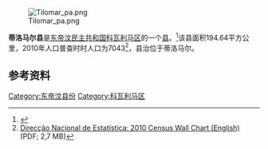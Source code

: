 [[File:Tilomar_pa.png|thumb]]

'''蒂洛马尔县'''是[[东帝汶民主共和国|东帝汶民主共和国]][[科瓦利马区|科瓦利马区]]的一个[[县_(东帝汶)|县]]。<ref>{{Cite web |url=http://statoids.com/ytl.html |title=存档副本 |accessdate=2015-09-17 |archive-date=2015-09-24 |archive-url=https://web.archive.org/web/20150924122734/http://www.statoids.com/ytl.html |dead-url=no }}</ref>该县面积194.64平方公里，2010年人口普查时时人口为7043<ref name="Wall">[http://dne.mof.gov.tl/published/2010%20and%202011%20Publications/Wall%20Chart%20English/Wall%20Chart%20English%209%20June%202011.pdf Direcção Nacional de Estatística: 2010 Census Wall Chart (English)] {{webarchive|url=https://web.archive.org/web/20110812113436/http://dne.mof.gov.tl/published/2010%20and%202011%20Publications/Wall%20Chart%20English/Wall%20Chart%20English%209%20June%202011.pdf |date=2011-08-12 }} (PDF; 2,7 MB)</ref>，县治位于蒂洛马尔。

==参考资料==
{{reflist}}

[[Category:东帝汶县份|Category:东帝汶县份]]
[[Category:科瓦利马区|Category:科瓦利马区]]


{{EastTimor-geo-stub}}